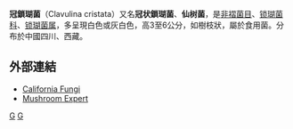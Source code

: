 {{Speciesbox 
| taxon =  Clavulina cristata
| image = Clavulina cristata sasata.JPG
| authority = ([[Theodor_Holmskjold|Holmsk.]]) [[Joseph_Schröter|J. Schröt.]]
| synonyms = ''Clavulina coralloides'' ([[Carl_Linnaeus|L.]]) J. Schröt.
}}
'''冠鎖瑚菌'''（Clavulina cristata）又名'''冠状鎖瑚菌'''、'''仙树菌'''，是[[非褶菌目|非褶菌目]]、[[锁瑚菌科|锁瑚菌科]]、[[锁瑚菌属|锁瑚菌属]]，多呈現白色或灰白色，高3至6公分，如樹枝狀，屬於食用菌。分布於中國四川、西藏。

== 外部連結 ==
* [http://www.mykoweb.com/CAF/species/Clavulina_cristata.html California Fungi] {{Wayback|url=http://www.mykoweb.com/CAF/species/Clavulina_cristata.html |date=20200209043149 }}
* [http://www.mushroomexpert.com/clavulina_cristata.html Mushroom Expert] {{Wayback|url=http://www.mushroomexpert.com/clavulina_cristata.html |date=20201025171230 }}
{{Taxonbar|from=Q138027}}

[[Category:食用菌|G]]
[[Category:锁瑚菌属|G]]